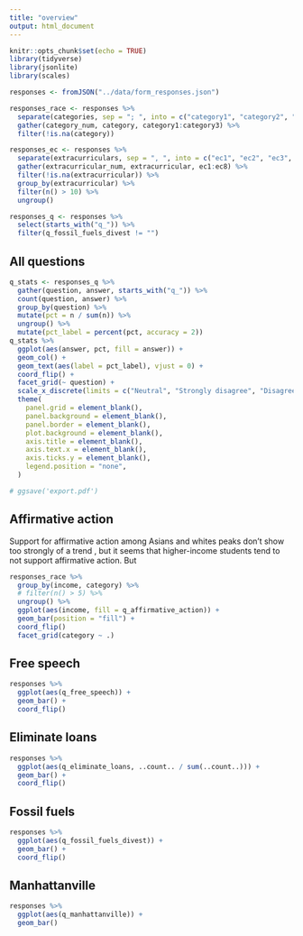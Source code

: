 ```yaml
---
title: "overview"
output: html_document
---
```


```r
knitr::opts_chunk$set(echo = TRUE)
library(tidyverse)
library(jsonlite)
library(scales)

responses <- fromJSON("../data/form_responses.json")

responses_race <- responses %>% 
  separate(categories, sep = "; ", into = c("category1", "category2", "category3")) %>% 
  gather(category_num, category, category1:category3) %>% 
  filter(!is.na(category))

responses_ec <- responses %>% 
  separate(extracurriculars, sep = ", ", into = c("ec1", "ec2", "ec3", "ec4", "ec5", "ec6", "ec7", "ec8")) %>% 
  gather(extracurricular_num, extracurricular, ec1:ec8) %>% 
  filter(!is.na(extracurricular)) %>% 
  group_by(extracurricular) %>% 
  filter(n() > 10) %>% 
  ungroup()

responses_q <- responses %>%
  select(starts_with("q_")) %>% 
  filter(q_fossil_fuels_divest != "")
```

## All questions

```r
q_stats <- responses_q %>% 
  gather(question, answer, starts_with("q_")) %>% 
  count(question, answer) %>% 
  group_by(question) %>% 
  mutate(pct = n / sum(n)) %>% 
  ungroup() %>% 
  mutate(pct_label = percent(pct, accuracy = 2))
q_stats %>% 
  ggplot(aes(answer, pct, fill = answer)) +
  geom_col() +
  geom_text(aes(label = pct_label), vjust = 0) +
  coord_flip() +
  facet_grid(~ question) +
  scale_x_discrete(limits = c("Neutral", "Strongly disagree", "Disagree", "Agree", "Strongly agree")) +
  theme(
    panel.grid = element_blank(),
    panel.background = element_blank(),
    panel.border = element_blank(),
    plot.background = element_blank(),
    axis.title = element_blank(),
    axis.text.x = element_blank(),
    axis.ticks.y = element_blank(),
    legend.position = "none",
  )
```

```r
# ggsave('export.pdf')
```

## Affirmative action

Support for affirmative action among Asians and whites peaks don't show too strongly of a trend , but it seems that higher-income students tend to not support affirmative action. But
```r
responses_race %>% 
  group_by(income, category) %>% 
  # filter(n() > 5) %>% 
  ungroup() %>% 
  ggplot(aes(income, fill = q_affirmative_action)) +
  geom_bar(position = "fill") +
  coord_flip()
  facet_grid(category ~ .)
```

## Free speech

```r
responses %>% 
  ggplot(aes(q_free_speech)) +
  geom_bar() +
  coord_flip()
```

## Eliminate loans

```r
responses %>% 
  ggplot(aes(q_eliminate_loans, ..count.. / sum(..count..))) +
  geom_bar() +
  coord_flip()
```

## Fossil fuels

```r
responses %>% 
  ggplot(aes(q_fossil_fuels_divest)) +
  geom_bar() +
  coord_flip()
```

## Manhattanville

```r
responses %>% 
  ggplot(aes(q_manhattanville)) +
  geom_bar()
```


